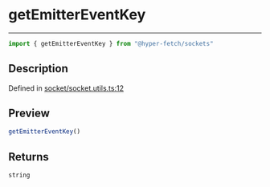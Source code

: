 

# getEmitterEventKey

<div class="api-docs__separator" data-reactroot="">

---

</div><div class="api-docs__import" data-reactroot="">

```ts
import { getEmitterEventKey } from "@hyper-fetch/sockets"
```

</div><div class="api-docs__section">

## Description

</div><div class="api-docs__description"><span class="api-docs__do-not-parse">



</span></div><p class="api-docs__definition">

Defined in [socket/socket.utils.ts:12](https://github.com/BetterTyped/hyper-fetch/blob/aff5c35a/packages/sockets/src/socket/socket.utils.ts#L12)

</p><div class="api-docs__section">

## Preview

</div><div class="api-docs__preview fn">

```ts
getEmitterEventKey()
```

</div><div class="api-docs__section">

## Returns

</div><div class="api-docs__returns">

```ts
string
```

</div>